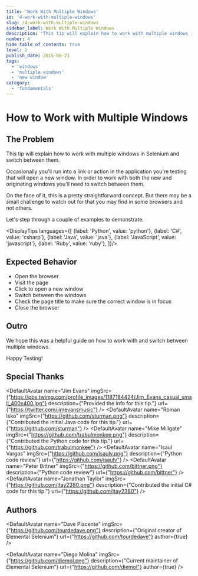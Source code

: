 ```yaml
---
title: 'Work With Multiple Windows'
id: '4-work-with-multiple-windows'
slug: /4-work-with-multiple-windows
sidebar_label: Work With Multiple Windows
description: "This tip will explain how to work with multiple windows in Selenium and switch between them."
number: 4
hide_table_of_contents: true
level: 2
publish_date: 2015-08-21
tags:
  - 'windows'
  - 'multiple windows'
  - 'new window'
category:
  - 'fundamentals'
---
```


# How to Work with Multiple Windows

## The Problem

This tip will explain how to work with multiple windows in Selenium and switch between them.

Occasionally you'll run into a link or action in the application you're testing that will open a new window. In order
to work with both the new and originating windows you'll need to switch between them.

On the face of it, this is a pretty straightforward concept. But there may be a small challenge to watch out for
that you may find in some browsers and not others.

Let's step through a couple of examples to demonstrate.



<DisplayTips languages={[
    {label: 'Python', value: 'python'},
    {label: 'C#', value: 'csharp'},
    {label: 'Java', value: 'java'},
    {label: 'JavaScript', value: 'javascript'},
    {label: 'Ruby', value: 'ruby'},
]}/>

## Expected Behavior

- Open the browser
- Visit the page
- Click to open a new window
- Switch between the windows
- Check the page title to make sure the correct window is in focus
- Close the browser

## Outro

We hope this was a helpful guide on how to work with and switch between multiple windows.

Happy Testing!

## Special Thanks


<DefaultAvatar
    name="Jim Evans"
    imgSrc={"https://pbs.twimg.com/profile_images/1187184424/Jim_Evans_casual_small_400x400.jpg"}
    description={"Provided the info for this tip."}
    url={"https://twitter.com/jimevansmusic"}
/>
<DefaultAvatar
    name="Roman Isko"
    imgSrc={"https://github.com/sturman.png"}
    description={"Contributed the initial Java code for this tip."}
    url={"https://github.com/sturman"}
/>
<DefaultAvatar
    name="Mike Millgate"
    imgSrc={"https://github.com/trabulmonkee.png"}
    description={"Contributed the Python code for this tip."}
    url={"https://github.com/trabulmonkee"}
/>
<DefaultAvatar
    name="Isaul Vargas"
    imgSrc={"https://github.com/isaulv.png"}
    description={"Python code review"}
    url={"https://github.com/isaulv"}
/>
<DefaultAvatar
    name="Peter Bittner"
    imgSrc={"https://github.com/bittner.png"}
    description={"Python code review"}
    url={"https://github.com/bittner"}
/>
<DefaultAvatar
    name="Jonathan Taylor"
    imgSrc={"https://github.com/jtay2380.png"}
    description={"Contributed the initial C# code for this tip."}
    url={"https://github.com/jtay2380"}
/>

## Authors

<DefaultAvatar
    name="Dave Piacente"
    imgSrc={"https://github.com/tourdedave.png"}
    description={"Original creator of Elemental Selenium"}
    url={"https://github.com/tourdedave"}
    author={true}
/>

<DefaultAvatar
    name="Diego Molina"
    imgSrc={"https://github.com/diemol.png"}
    description={"Current maintainer of Elemental Selenium"}
    url={"https://github.com/diemol"}
    author={true}
/>

